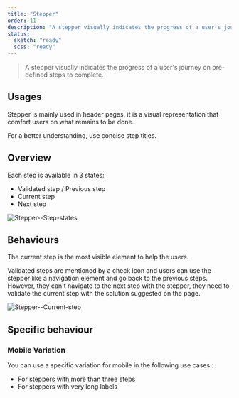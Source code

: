 ```yaml
---
title: "Stepper"
order: 11
description: "A stepper visually indicates the progress of a user's journey on pre-defined steps to complete."
status:
  sketch: "ready"
  scss: "ready"
---
```


> A stepper visually indicates the progress of a user's journey on pre-defined steps to complete.

<Preview path="default" nude />

## Usages

Stepper is mainly used in header pages, it is a visual representation that comfort users on what remains to be done.

<Highlight theme="warning" title="Be aware">
  For a better understanding, use concise step titles.
</Highlight>

## Overview

Each step is available in 3 states:

- Validated step / Previous step
- Current step
- Next step

![Stepper--Step-states](Stepper--Step-states.png)

## Behaviours

The current step is the most visible element to help the users.

Validated steps are mentioned by a check icon and users can use the stepper like a navigation element and go back to the previous steps.
However, they can't navigate to the next step with the stepper, they need to validate the current step with the solution suggested on the page.

![Stepper--Current-step](Stepper--Current-step.png)

## Specific behaviour

### Mobile Variation

You can use a specific variation for mobile in the following use cases :

- For steppers with more than three steps
- For steppers with very long labels

<Preview path="three-and-more" nude />

